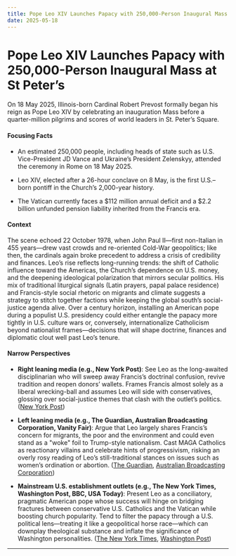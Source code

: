 ```yaml
---
title: Pope Leo XIV Launches Papacy with 250,000-Person Inaugural Mass at St Peter’s
date: 2025-05-18
---
```


# Pope Leo XIV Launches Papacy with 250,000-Person Inaugural Mass at St Peter’s

On 18 May 2025, Illinois-born Cardinal Robert Prevost formally began his reign as Pope Leo XIV by celebrating an inauguration Mass before a quarter-million pilgrims and scores of world leaders in St. Peter’s Square.

#### Focusing Facts

- An estimated 250,000 people, including heads of state such as U.S. Vice-President JD Vance and Ukraine’s President Zelenskyy, attended the ceremony in Rome on 18 May 2025.

- Leo XIV, elected after a 26-hour conclave on 8 May, is the first U.S.–born pontiff in the Church’s 2,000-year history.

- The Vatican currently faces a $112 million annual deficit and a $2.2 billion unfunded pension liability inherited from the Francis era.

#### Context

The scene echoed 22 October 1978, when John Paul II—first non-Italian in 455 years—drew vast crowds and re-oriented Cold-War geopolitics; like then, the cardinals again broke precedent to address a crisis of credibility and finances. Leo’s rise reflects long-running trends: the shift of Catholic influence toward the Americas, the Church’s dependence on U.S. money, and the deepening ideological polarization that mirrors secular politics. His mix of traditional liturgical signals (Latin prayers, papal palace residence) and Francis-style social rhetoric on migrants and climate suggests a strategy to stitch together factions while keeping the global south’s social-justice agenda alive. Over a century horizon, installing an American pope during a populist U.S. presidency could either entangle the papacy more tightly in U.S. culture wars or, conversely, internationalize Catholicism beyond nationalist frames—decisions that will shape doctrine, finances and diplomatic clout well past Leo’s tenure.

#### Narrow Perspectives

- **Right leaning media (e.g., New York Post)**: See Leo as the long-awaited disciplinarian who will sweep away Francis’s doctrinal confusion, revive tradition and reopen donors’ wallets. Frames Francis almost solely as a liberal wrecking-ball and assumes Leo will side with conservatives, glossing over social-justice themes that clash with the outlet’s politics. ([New York Post](https://nypost.com/2025/05/17/opinion/how-poep-leo-xiv-will-end-the-catholic-churchs-age-of-arbitrariness/))

- **Left leaning media (e.g., The Guardian, Australian Broadcasting Corporation, Vanity Fair)**: Argue that Leo largely shares Francis’s concern for migrants, the poor and the environment and could even stand as a "woke" foil to Trump-style nationalism. Cast MAGA Catholics as reactionary villains and celebrate hints of progressivism, risking an overly rosy reading of Leo’s still-traditional stances on issues such as women’s ordination or abortion. ([The Guardian](https://www.theguardian.com/world/2025/may/18/pope-leo-us-conservatives), [Australian Broadcasting Corporation](https://www.abc.net.au/news/2025-05-18/pope-leo-woke-counter-weight-us-president-donald-trump/105294682))

- **Mainstream U.S. establishment outlets (e.g., The New York Times, Washington Post, BBC, USA Today)**: Present Leo as a conciliatory, pragmatic American pope whose success will hinge on bridging fractures between conservative U.S. Catholics and the Vatican while boosting church popularity. Tend to filter the papacy through a U.S. political lens—treating it like a geopolitical horse race—which can downplay theological substance and inflate the significance of Washington personalities. ([The New York Times](https://www.nytimes.com/2025/05/18/us/pope-leo-conservatives.html), [Washington Post](https://www.washingtonpost.com/world/2025/05/17/pope-leo-catholic-popularity-united-states/))

---
